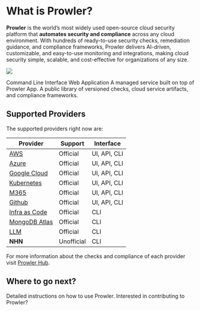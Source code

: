 # What is Prowler?

**Prowler** is the world’s most widely used open-source cloud security platform that **automates security and compliance** across any cloud environment. With hundreds of ready-to-use security checks, remediation guidance, and compliance frameworks, Prowler delivers AI-driven, customizable, and easy-to-use monitoring and integrations, making cloud security simple, scalable, and cost-effective for organizations of any size.

![](/images/products/overview.png)

<Columns cols={2}>
  <Card
    title="Prowler CLI"
    icon="terminal"
    href="/getting-started/products/prowler-cli"
  >
    Command Line Interface
  </Card>
  <Card
    title="Prowler App"
    icon="pen-to-square"
    href="/getting-started/products/prowler-app"
  >
    Web Application
  </Card>
    <Card
    title="Prowler Cloud"
    icon="pen-to-square"
    href="/getting-started/products/prowler-cloud"
  >
    A managed service built on top of Prowler App.
  </Card>
  <Card
    title="Prowler Hub"
    icon="map"
    href="/getting-started/products/prowler-hub"
  >
    A public library of versioned checks, cloud service artifacts, and compliance frameworks.
  </Card>
</Columns>

## Supported Providers
The supported providers right now are:

| Provider | Support | Interface |
|----------|--------|----------|
| [AWS](/user-guide/providers/aws/getting-started-aws) | Official | UI, API, CLI |
| [Azure](/user-guide/providers/azure/getting-started-azure) | Official | UI, API, CLI |
| [Google Cloud](/user-guide/providers/gcp/getting-started-gcp) | Official | UI, API, CLI |
| [Kubernetes](/user-guide/providers/kubernetes/in-cluster) | Official | UI, API, CLI |
| [M365](/user-guide/providers/microsoft365/getting-started-m365) | Official | UI, API, CLI |
| [Github](/user-guide/providers/github/getting-started-github) | Official | UI, API, CLI |
| [Infra as Code](/user-guide/providers/iac/getting-started-iac) | Official | CLI |
| [MongoDB Atlas](/user-guide/providers/mongodbatlas/getting-started-mongodbatlas) | Official | CLI |
| [LLM](/user-guide/providers/llm/getting-started-llm) | Official | CLI |
| **NHN** | Unofficial | CLI |

For more information about the checks and compliance of each provider visit [Prowler Hub](https://hub.prowler.com).

## Where to go next?
<Columns cols={2}>
  <Card
    title="User Guide"
    icon="terminal"
    href="/user-guide/tutorials/prowler-app"
  >
    Detailed instructions on how to use Prowler.
  </Card>
  <Card
    title="Development Guide"
    icon="pen-to-square"
    href="/developer-guide/introduction"
  >
    Interested in contributing to Prowler?
  </Card>
</Columns>
